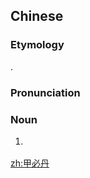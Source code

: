==Chinese==
{{zh-forms|gloss=-}}

===Etymology===
{{bor|zh|nl|kapitein||captain}}.

===Pronunciation===
{{zh-pron
|m=jiǎbìdān
|c=gaap3 bit1 daan1
|mn=kap-pit-tan
|cat=n
}}

===Noun===
{{zh-noun}}

# {{lb|zh|historical}} {{w|Kapitan Cina}} {{gloss|a title given to leaders of overseas Chinese enclaves in Southeast Asia}}

[[zh:甲必丹]]